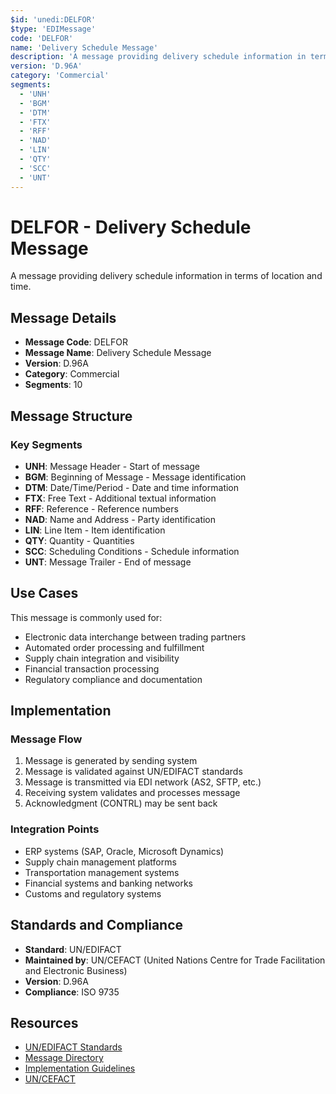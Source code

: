 ```yaml
---
$id: 'unedi:DELFOR'
$type: 'EDIMessage'
code: 'DELFOR'
name: 'Delivery Schedule Message'
description: 'A message providing delivery schedule information in terms of location and time.'
version: 'D.96A'
category: 'Commercial'
segments:
  - 'UNH'
  - 'BGM'
  - 'DTM'
  - 'FTX'
  - 'RFF'
  - 'NAD'
  - 'LIN'
  - 'QTY'
  - 'SCC'
  - 'UNT'
---
```


# DELFOR - Delivery Schedule Message

A message providing delivery schedule information in terms of location and time.

## Message Details

- **Message Code**: DELFOR
- **Message Name**: Delivery Schedule Message
- **Version**: D.96A
- **Category**: Commercial
- **Segments**: 10

## Message Structure

### Key Segments

- **UNH**: Message Header - Start of message
- **BGM**: Beginning of Message - Message identification
- **DTM**: Date/Time/Period - Date and time information
- **FTX**: Free Text - Additional textual information
- **RFF**: Reference - Reference numbers
- **NAD**: Name and Address - Party identification
- **LIN**: Line Item - Item identification
- **QTY**: Quantity - Quantities
- **SCC**: Scheduling Conditions - Schedule information
- **UNT**: Message Trailer - End of message

## Use Cases

This message is commonly used for:

- Electronic data interchange between trading partners
- Automated order processing and fulfillment
- Supply chain integration and visibility
- Financial transaction processing
- Regulatory compliance and documentation

## Implementation

### Message Flow

1. Message is generated by sending system
2. Message is validated against UN/EDIFACT standards
3. Message is transmitted via EDI network (AS2, SFTP, etc.)
4. Receiving system validates and processes message
5. Acknowledgment (CONTRL) may be sent back

### Integration Points

- ERP systems (SAP, Oracle, Microsoft Dynamics)
- Supply chain management platforms
- Transportation management systems
- Financial systems and banking networks
- Customs and regulatory systems

## Standards and Compliance

- **Standard**: UN/EDIFACT
- **Maintained by**: UN/CEFACT (United Nations Centre for Trade Facilitation and Electronic Business)
- **Version**: D.96A
- **Compliance**: ISO 9735

## Resources

- [UN/EDIFACT Standards](https://unece.org/trade/uncefact/introducing-unedifact)
- [Message Directory](https://unece.org/trade/uncefact/unedifact-directories)
- [Implementation Guidelines](https://unece.org/trade/uncefact/implementation)
- [UN/CEFACT](https://unece.org/trade/uncefact)
